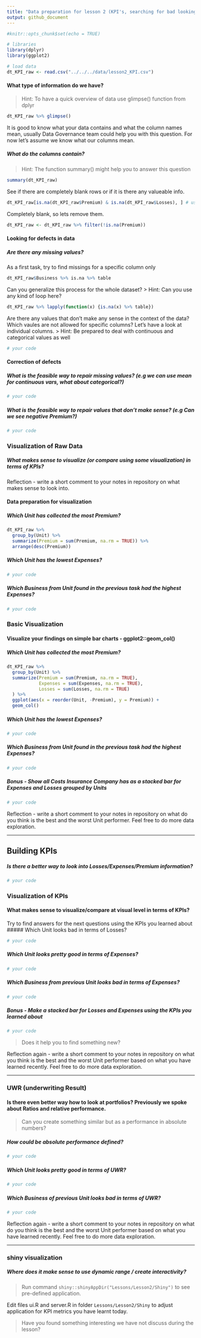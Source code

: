 ```yaml
---
title: "Data preparation for lesson 2 (KPI's, searching for bad looking portfolios)"
output: github_document
---
```


```r
#knitr::opts_chunk$set(echo = TRUE)
```
```r
# libraries
library(dplyr)
library(ggplot2)

# load data
dt_KPI_raw <- read.csv("../../../data/lesson2_KPI.csv")
```

#### What type of information do we have?
> Hint: To have a quick overview of data use glimpse() function from dplyr

```r
dt_KPI_raw %>% glimpse()
```

It is good to know what your data contains and what the column names mean,
usually Data Governance team could help you with this question.
For now let's assume we know what our columns mean.

##### What do the columns contain?
> Hint: The function summary() might help you to answer this question

```r
summary(dt_KPI_raw)
```
See if there are completely blank rows or if it is there any valueable info.
```r
dt_KPI_raw[is.na(dt_KPI_raw$Premium) & is.na(dt_KPI_raw$Losses), ] # using not dplyr approach
```
Completely blank, so lets remove them.
```r
dt_KPI_raw <- dt_KPI_raw %>% filter(!is.na(Premium))
```


#### Looking for defects in data 
##### Are there any missing values?
As a first task, try to find missings for a specific column only
```r
dt_KPI_raw$Business %>% is.na %>% table
```

Can you generalize this process for the whole dataset? 
> Hint: Can you use any kind of loop here?

```r
dt_KPI_raw %>% lapply(function(x) {is.na(x) %>% table}) 
```


Are there any values that don't make any sense in the context of the data? 
Which vaules are not allowed for specific columns? Let's have a look at individual columns.
> Hint: Be prepared to deal with continuous and categorical values as well

```r
# your code
```




#### Correction of defects 
##### What is the feasible way to repair missing values? (e.g we can use mean for continuous vars, what about categorical?)
```r
# your code
```
##### What is the feasible way to repair values that don't make sense? (e.g Can we see negative Premium?)
```r
# your code
```


### Visualization of Raw Data 
##### What makes sense to visualize (or compare using some visualization) in terms of KPIs?
Reflection - write a short comment to your notes in repository on what makes sense to look into.

#### Data preparation for visualization
##### Which Unit has collected the most Premium? 

```r
dt_KPI_raw %>% 
  group_by(Unit) %>% 
  summarize(Premium = sum(Premium, na.rm = TRUE)) %>% 
  arrange(desc(Premium))
```

##### Which Unit has the lowest Expenses? 
```r
# your code
```

##### Which Business from Unit found in the previous task had the highest Expenses? 
```r
# your code
```

### Basic Visualization
#### Visualize your findings on simple bar charts - ggplot2::geom_col()
##### Which Unit has collected the most Premium? 
```r
dt_KPI_raw %>% 
  group_by(Unit) %>% 
  summarize(Premium = sum(Premium, na.rm = TRUE),
            Expenses = sum(Expenses, na.rm = TRUE),
            Losses = sum(Losses, na.rm = TRUE)
  ) %>% 
  ggplot(aes(x = reorder(Unit, -Premium), y = Premium)) + 
  geom_col()
```

##### Which Unit has the lowest Expenses? 
```r
# your code
```

##### Which Business from Unit found in the previous task had the highest Expenses? 
```r
# your code
```

##### Bonus - Show all Costs Insurance Company has as a stacked bar for Expenses and Losses grouped by Units
```r
# your code
```

Reflection - write a short comment to your notes in repository on what do you think is the best and the worst Unit performer.
Feel free to do more data exploration.


------------------------------------------------------------------------------

## Building KPIs 
##### Is there a better way to look into Losses/Expenses/Premium information?
```r
# your code
```



### Visualization of KPIs
#### What makes sense to visualize/compare at visual level in terms of KPIs?

Try to find answers for the next questions using the KPIs you learned about
##### Which Unit looks bad in terms of Losses? 
```r
# your code
```

##### Which Unit looks pretty good in terms of Expenses? 
```r
# your code
```

##### Which Business from previous Unit looks bad in terms of Expenses? 
```r
# your code
```

##### Bonus - Make a stacked bar for Losses and Expenses using the KPIs you learned about
```r
# your code
```

> Does it help you to find something new?


Reflection again - write a short comment to your notes in repository on what you think is 
the best and the worst Unit performer based on what you have learned recently.
Feel free to do more data exploration.



--------------------------------------------------------------------------------

### UWR (underwriting Result)
#### Is there even better way how to look at portfolios? Previously we spoke about Ratios and relative performance. 

> Can you create something similar but as a performance in absolute numbers?

##### How could be absolute performance defined?
```r
# your code
```


##### Which Unit looks pretty good in terms of UWR? 
```r
# your code
```

##### Which Business of previous Unit looks bad in terms of UWR? 
```r
# your code
```

Reflection again - write a short comment to your notes in repository on what do you think is the best and the worst Unit performer based on what you have learned recently. Feel free to do more data exploration.


--------------------------------------------------------------------------------

### shiny visualization 
##### Where does it make sense to use dynamic range / create interactivity?

> Run command `shiny::shinyAppDir("Lessons/Lesson2/Shiny")` to see pre-defined application.

Edit files ui.R and server.R in folder `Lessons/Lesson2/Shiny` to adjust application for KPI metrics you have learnt today.

> Have you found something interesting we have not discuss during the lesson?
